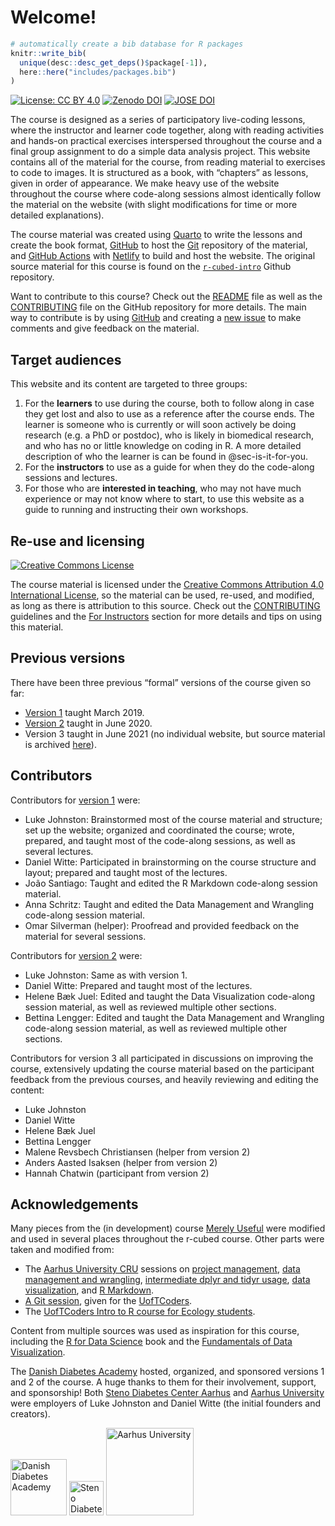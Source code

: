 # Welcome! {.unnumbered}

```r
# automatically create a bib database for R packages
knitr::write_bib(
  unique(desc::desc_get_deps()$package[-1]),
  here::here("includes/packages.bib")
)
```

[![License: CC BY
4.0](https://img.shields.io/badge/License-CC%20BY%204.0-lightgrey.svg)](https://creativecommons.org/licenses/by/4.0/)
[![Zenodo
DOI](https://zenodo.org/badge/DOI/10.5281/zenodo.3921893.svg)](https://doi.org/10.5281/zenodo.3921893)
[![JOSE
DOI](https://jose.theoj.org/papers/10.21105/jose.00122/status.svg)](https://doi.org/10.21105/jose.00122)

The course is designed as a series of participatory live-coding lessons,
where the instructor and learner code together, along with reading
activities and hands-on practical exercises interspersed throughout the
course and a final group assignment to do a simple data analysis
project. This website contains all of the material for the course, from
reading material to exercises to code to images. It is structured as a
book, with "chapters" as lessons, given in order of appearance. We make
heavy use of the website throughout the course where code-along sessions
almost identically follow the material on the website (with slight
modifications for time or more detailed explanations).

The course material was created using [Quarto](https://quarto.org) to
write the lessons and create the book format,
[GitHub](https://github.com/) to host the [Git](https://git-scm.com/)
repository of the material, and [GitHub
Actions](https://github.com/features/actions) with
[Netlify](https://www.netlify.com/) to build and host the website. The
original source material for this course is found on the
[`r-cubed-intro`](https://github.com/rostools/r-cubed-intro) Github
repository.

Want to contribute to this course? Check out the
[README](https://github.com/rostools/r-cubed-intro/blob/main/README.md)
file as well as the
[CONTRIBUTING](https://github.com/rostools/r-cubed-intro/blob/main/CONTRIBUTING.md)
file on the GitHub repository for more details. The main way to
contribute is by using [GitHub](https://github.com/) and creating a [new
issue](https://github.com/rostools/r-cubed-intro/issues/new) to make
comments and give feedback on the material.

## Target audiences

This website and its content are targeted to three groups:

1.  For the **learners** to use during the course, both to follow along
    in case they get lost and also to use as a reference after the
    course ends. The learner is someone who is currently or will soon
    actively be doing research (e.g. a PhD or postdoc), who is likely in
    biomedical research, and who has no or little knowledge on coding
    in R. A more detailed description of who the learner is can be found
    in @sec-is-it-for-you.
2.  For the **instructors** to use as a guide for when they do the
    code-along sessions and lectures.
3.  For those who are **interested in teaching**, who may not have much
    experience or may not know where to start, to use this website as a
    guide to running and instructing their own workshops.

## Re-use and licensing

<a rel="license" href="http://creativecommons.org/licenses/by/4.0/"><img src="https://i.creativecommons.org/l/by/4.0/80x15.png" alt="Creative Commons License" style="border-width:0"/></a>

The course material is licensed under the [Creative Commons Attribution
4.0 International
License](https://creativecommons.org/licenses/by/4.0/), so the material
can be used, re-used, and modified, as long as there is attribution to
this source. Check out the
[CONTRIBUTING](https://github.com/rostools/r-cubed-intro/blob/main/CONTRIBUTING.md)
guidelines and the [For Instructors](appendix/for-instructors.qmd)
section for more details and tips on using this material.

## Previous versions

There have been three previous "formal" versions of the course given so
far:

-   [Version 1](https://v1--dda-rcourse.netlify.app/) taught March 2019.
-   [Version 2](https://r-cubed-v2.rostools.org/) taught in June 2020.
-   Version 3 taught in June 2021 (no individual website, but source
    material is archived
    [here](https://github.com/rostools/r-cubed-intro/releases/v3.0)).

## Contributors {#contributors}

Contributors for [version 1](https://v1--dda-rcourse.netlify.app/) were:

-   Luke Johnston: Brainstormed most of the course material and
    structure; set up the website; organized and coordinated the course;
    wrote, prepared, and taught most of the code-along sessions, as well
    as several lectures.
-   Daniel Witte: Participated in brainstorming on the course structure
    and layout; prepared and taught most of the lectures.
-   João Santiago: Taught and edited the R Markdown code-along session
    material.
-   Anna Schritz: Taught and edited the Data Management and Wrangling
    code-along session material.
-   Omar Silverman (helper): Proofread and provided feedback on the
    material for several sessions.

Contributors for [version 2](https://r-cubed-v2.rostools.org/) were:

-   Luke Johnston: Same as with version 1.
-   Daniel Witte: Prepared and taught most of the lectures.
-   Helene Bæk Juel: Edited and taught the Data Visualization code-along
    session material, as well as reviewed multiple other sections.
-   Bettina Lengger: Edited and taught the Data Management and Wrangling
    code-along session material, as well as reviewed multiple other
    sections.

Contributors for version 3 all participated in discussions on improving
the course, extensively updating the course material based on the
participant feedback from the previous courses, and heavily reviewing
and editing the content:

-   Luke Johnston
-   Daniel Witte
-   Helene Bæk Juel
-   Bettina Lengger
-   Malene Revsbech Christiansen (helper from version 2)
-   Anders Aasted Isaksen (helper from version 2)
-   Hannah Chatwin (participant from version 2)

## Acknowledgements

Many pieces from the (in development) course [Merely
Useful](https://github.com/merely-useful/merely-useful.github.io) were
modified and used in several places throughout the r-cubed course. Other
parts were taken and modified from:

-   The [Aarhus University CRU](https://au-cru.github.io/) sessions on
    [project
    management](https://au-cru.github.io/content/workflow-setup.html),
    [data management and
    wrangling](https://au-cru.github.io/content/intro-dplyr.html),
    [intermediate dplyr and tidyr usage](https://au-cru.github.io/),
    [data
    visualization](https://au-cru.github.io/content/intro-ggplot2.html),
    and [R
    Markdown](https://au-cru.github.io/content/intro-rmarkdown.html).
-   [A Git
    session](https://uoftcoders.github.io/studyGroup/lessons/git/intro/lesson/),
    given for the
    [UofTCoders](https://uoftcoders.github.io/studyGroup/).
-   The [UofTCoders Intro to R course for Ecology
    students](https://uoftcoders.github.io/rcourse/).

Content from multiple sources was used as inspiration for this course,
including the [R for Data Science](https://r4ds.had.co.nz/) book and the
[Fundamentals of Data Visualization](https://serialmentor.com/dataviz/).

The [Danish Diabetes Academy](https://www.danishdiabetesacademy.dk/)
hosted, organized, and sponsored versions 1 and 2 of the course. A huge
thanks to them for their involvement, support, and sponsorship! Both
[Steno Diabetes Center Aarhus](https://www.stenoaarhus.dk/) and [Aarhus
University](https://www.au.dk/) were employers of Luke Johnston and
Daniel Witte (the initial founders and creators).

![Danish Diabetes Academy](images/logo-dda.png){width="90px"} ![Steno
Diabetes Center Aarhus](images/logo-sdca.png){width="55px"} ![Aarhus
University](images/logo-au.png){width="140px"}
